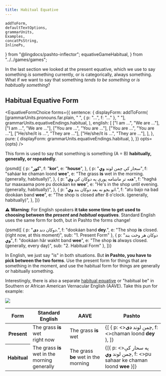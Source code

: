 ```yaml
---
title: Habitual Equative
---
```


    addToForm,
    defaultTextOptions,
    grammarUnits,
    Examples,
    concatPsString,
    InlinePs,
} from "@lingdocs/pashto-inflector";
    equativeGameHabitual,
} from "../../games/games";

In the last section we looked at the <Link to="/equatives/present-equative/">present equative</Link>, which we use to say something *is* something currently, or is categorically, always something. What if we want to say that something *tends to be something* or *is habitually something*?

## Habitual Equative Form

<EquativeFormChoice 
    forms={{
        sentence: {
            displayForm: addToForm(
                [grammarUnits.pronouns.far.plain, " ", { p: "...", f: "..." }, " "],
                grammarUnits.equativeEndings.habitual,
            ),
            english: [
                ["I am ...", "We are ..."],
                ["I am ...", "We are ..."],
                ["You are ...", "You are ..."],
                ["You are ...", "You are ..."],
                ["He/she/it is ...", "They are ..."],
                ["He/she/it is ...", "They are ..."],
            ],
        },
        pure: {
            displayForm: grammarUnits.equativeEndings.habitual,
        },
    }}
    opts={opts}
/>

This form is used to say that something is something (A = B) **habitually, generally, or repeatedly**.

<Examples opts={opts}>{psmd([
    {
        p: "**کور**",
        f: "**kor**",
        e: "**house**",
    },
    {
        p: "سحار کې چمن لوند **وي**",
        f: "saháar ke chaman loond **wee**",
        e: "The grass **is** wet in the morning. (generally, habitually)",
    },
    {
        p: "هغه تر ماښامه پورې په دوکان کې **وي**",
        f: "haghá tur maaxaama pore pu dookáan ke **wee**",
        e: "He's in the shop until evening. (generally, habitually)",
    },
    { 
        p: "اتو بجو نه بعد دوکان بند **وي**.",
        f: "atu bajo na bad dookáan band **wee**",
        e: "The shop is closed after 8 o'clock. (generally, habitually)",
    },
])}</Examples>

⚠ **Warning**: For English speakers **it take some time to get used to choosing between the *present* and *habitual* equatives**. Standard English uses the same form for both, but in Pashto the forms change!

<Examples opts={opts}>{psmd([
    {
        p: "دوکان دند **دی**.",
        f: "dookáan band **dey**.",
        e: "The shop **is** closed. (right now, at this moment)",
        sub: "1. Present Form"
    },
    {
        p: "دوکان هر وخت بند **وي**",
        f: "dookáan hăr wakht band **wee**",
        e: "The shop **is** always closed. (generally, every day)",
        sub: "2. Habitual Form"
    },
])}</Examples>

In English, we just say "is" in both situations. But **in Pashto, you have to pick between the two forms**. Use the present form for things that are something in the moment, and use the habitual form for things are generally or habitually something.

Interestingly, there is also a separate [habitual equative](https://en.wikipedia.org/wiki/Habitual_be) or "habitual be" in Southern or African American Vernacular English (AAVE). Take this pun for example:

<img className="img-fluid mb-4" src={grassBeWet} />

<div style={{ overflowX: "auto" }}>
        <table className="table" style={{ minWidth: "400px" }}>
            <thead>
                <tr>
                    <th scope="col">Form</th>
                    <th scope="col">Standard English</th>
                    <th scope="col">AAVE</th>
                    <th scope="col">Pashto</th>
                </tr>
            </thead>
            <tbody>
                <tr>
                    <th scope="row">Present</th>
                    <td>
                        <div>The grass <strong>is</strong> wet</div>
                        <div className="small text-muted">right now</div>
                    </td>
                    <td>The grass <strong>is</strong> wet</td>
                    <td>
                        <Examples opts={opts}>{[
                            { p: <>چمن لوند <strong>دی</strong></>, f: <>chaman loond <strong>dey</strong></> },
                        ]}</Examples>
                    </td>
                </tr>
                <tr>
                    <th scope="row">Habitual</th>
                    <td>
                        <div>The grass <strong>is</strong> wet in the morning</div>
                        <div className="small text-muted">generally</div>
                    </td>
                    <td>The grass <strong>be</strong> wet in the morning</td>
                    <td>
                        <Examples opts={opts}>
                            {[{ p: <>په سحار کې چمن لوند <strong>وي</strong></>, f: <>pu sahaar ke chaman loond <strong>wee</strong></> }]}
                        </Examples>
                    </td>
                </tr>
            </tbody>
        </table>
</div>

<GameDisplay record={equativeGameHabitual} />
